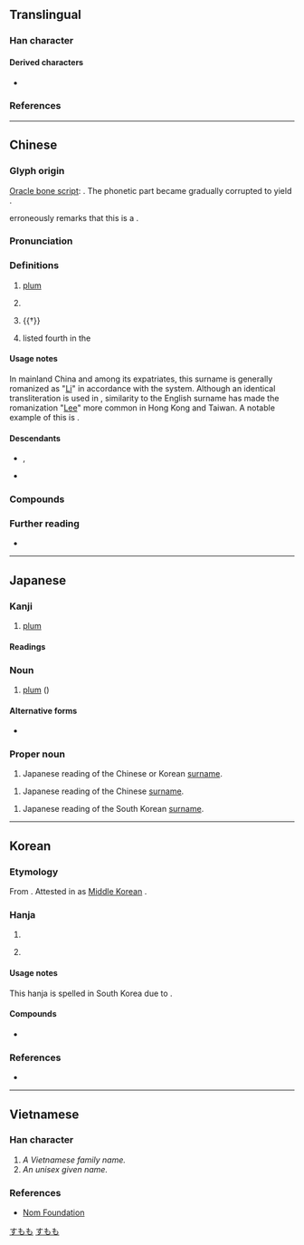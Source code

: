 {{also|季}}
{{character info/new}}
==Translingual==
{{stroke order|strokes=7}}

===Han character===
{{Han char|rn=75|rad=木|as=03|sn=7|four=40407|canj=DND|ids=⿱木子}}

====Derived characters====
* {{l|mul|[[𭇶]], [[𣵎]], [[𣒶]], [[𦁝]], [[𪴏]], [[𦰁]]}}

===References===
{{Han ref|kx=0511.110|dkj=14459|dj=0895.090|hdz=21162.080|uh=674E}}

----

==Chinese==
{{zh-forms}}

===Glyph origin===
{{Han etym}}
[[oracle bone script|Oracle bone script]]: {{Han compound|來|子|ls=psc|c1=p|c2=s|t1=wheat}}. The phonetic part {{lang|zh|來}} became gradually corrupted to yield {{zh-l|*木|tree}}.

''{{w|Shuowen}}'' erroneously remarks that this is a {{Han compound|木|子|c1=s|c2=p|t1=tree|ls=psc|nocap=1}}.

===Pronunciation===
{{zh-pron
|m=lǐ
|c=lei5
|h=pfs=lí
|mb=sā̤/lǐ
|mb_note=sā̤ - vernacular (plum); lǐ - literary (surname)
|md=lī
|mn=lí
|mn-t=li2
|w=3li
|mc=y
|oc=y
|cat=n,pn
}}

===Definitions===
{{zh-hanzi}}

# [[plum]] {{gloss|[[tree]] and [[fruit]]}}
# {{lb|zh|astronomy}} {{w|Zeta Virginis}}
# {{†}} {{zh-alt-form|理|[[judge]]; [[justice]]}}
# {{surname|lang=zh|dot=,}} listed fourth in the ''{{w|Baijiaxing}}''

====Usage notes====
In mainland China and among its expatriates, this surname is generally romanized as "[[Li]]" in accordance with the {{w|Hanyu Pinyin}} system. Although an identical transliteration is used in {{w|Wade-Giles}}, similarity to the English surname has made the romanization "[[Lee]]" more common in Hong Kong and Taiwan. A notable example of this is {{w|Bruce Lee}}.

====Descendants====
* {{desc|bor=1|en|Li}}, {{l|en|Lee}}
* {{desc|bor=1|tl|Sy}} {{q|via Hokkien}}

===Compounds===
{{zh-der|張王李趙|僵李代桃|夭桃穠李|呼張喚李|小李|張冠李戴|張三李四|公門桃李|夭桃襛李|凡桃俗李|桃李門牆|桃李之教|方桃譬李|李廣難封|歐李|正冠李下|桃來李答|桃李|李代桃僵|李唐|李子|浮瓜沉李|沉李浮瓜|李劉馬夏|瓜李之嫌|投桃報李|檇李|李下|濃桃豔李|李廣射虎|李膺門|桃李滿門|牛李黨爭|李下無蹊|李爾王|桃李爭妍|李杜|李郭同舟|李耳|李靖|李思訓碑|李下瓜田|瓜田李下|桃李爭輝|比張比李|苦李|色豔桃李|鐵拐李|賣李鑽核|豔如桃李|行李箱|道傍李|郁李|門牆桃李|行李|行李袋|道傍苦李|李店|李埠|李集|華李|李榨|李灘|李廟|李樓|西李灣|李寨|李灣|魏李|李富莊|李家河|趙李橋}}

===Further reading===
* {{thcwd|3231}}

----

==Japanese==

===Kanji===
{{ja-kanji|grade=n|rs=木03}}

# [[plum]]

====Readings====
{{ja-readings
|goon=り
|kanon=り
|kun=すもも-
|nanori=もも, い
}}

===Noun===
{{ja-noun|すもも}}

# [[plum]] ({{taxlink|Prunus salicina|species|noshow=1}})

====Alternative forms====
* {{ja-l|酸桃}}

===Proper noun===
{{ja-pos|リ|proper|り}}

# Japanese reading of the Chinese or Korean [[surname]].

{{ja-pos|リー|proper|りい}}

# Japanese reading of the Chinese [[surname]].

{{ja-pos|イ|proper|い}}

# Japanese reading of the South Korean [[surname]].

[[Category:ja:Foods|すもも]]
[[Category:ja:Fruits|すもも]]

----

==Korean==

===Etymology===
From {{der|ko|ltc|-}} {{ltc-l|李}}. Attested in {{w2|ko|s:훈몽자회/樹木#상11A|훈몽자회／訓蒙字會|tr=-}} as [[Middle Korean]] {{m|okm|니〯}}.

===Hanja===
{{ko-hanja-search}}
{{ko-hanja|오얏나무|리||이}}

# {{hanja form of|[[리]]/[[이]]|{{surname|lang=ko|A=[[Lee]], the second most common Korean}}}}
# {{lb|ko|literary}} {{hanja form of|[[리]]/[[이]]|[[plum tree]]}}

====Usage notes====
This hanja is spelled {{ko-l|이}} in South Korea due to {{ko-l|두음 법칙|頭音法則}}.

====Compounds====
* {{ko-l|[[이하부정관]]/[[리하부정관]]|李下不整冠}}

===References===
* {{R:hanjadoc|4814}}

----

==Vietnamese==

===Han character===
{{vi-hantu|lí, lý|rs=木03}}

# ''A Vietnamese family name.''
# ''An unisex given name.''

===References===
* [http://nomfoundation.org/common/nom_details.php?codepoint=674e Nom Foundation]